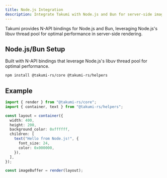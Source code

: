 ```yaml
---
title: Node.js Integration
description: Integrate Takumi with Node.js and Bun for server-side image generation.
---
```


Takumi provides N-API bindings for Node.js and Bun, leveraging Node.js's libuv thread pool for optimal performance in server-side rendering.

## Node.js/Bun Setup

Built with N-API bindings that leverage Node.js's libuv thread pool for optimal performance.

```bash
npm install @takumi-rs/core @takumi-rs/helpers
```

## Example

```typescript
import { render } from "@takumi-rs/core";
import { container, text } from "@takumi-rs/helpers";

const layout = container({
  width: 400,
  height: 200,
  background_color: 0xffffff,
  children: [
    text("Hello from Node.js!", {
      font_size: 24,
      color: 0x000000,
    }),
  ],
});

const imageBuffer = render(layout);
```